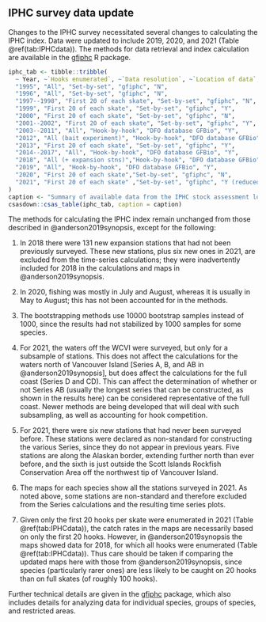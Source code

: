 ## IPHC survey data update

Changes to the IPHC survey necessitated several changes to calculating the IPHC
index. Data were updated to include 2019, 2020, and 2021 (Table
\@ref(tab:IPHCdata)). The methods for data retrieval and index calculation are
available in the [gfiphc](https://github.com/pbs-assess/gfiphc) R package.

```r
iphc_tab <- tibble::tribble(
  ~ Year, ~`Hooks enumerated`, ~`Data resolution`, ~`Location of data`, ~WCVI,
  "1995", "All", "Set-by-set", "gfiphc", "N",
  "1996", "All", "Set-by-set", "gfiphc", "N",
  "1997--1998", "First 20 of each skate", "Set-by-set", "gfiphc", "N",
  "1999", "First 20 of each skate", "Set-by-set", "gfiphc", "Y",
  "2000", "First 20 of each skate", "Set-by-set", "gfiphc", "N",
  "2001--2002", "First 20 of each skate", "Set-by-set", "gfiphc", "Y",
  "2003--2011", "All", "Hook-by-hook", "DFO database GFBio", "Y",
  "2012", "All (bait experiment)", "Hook-by-hook", "DFO database GFBio", "Y",
  "2013", "First 20 of each skate", "Set-by-set", "gfiphc", "Y",
  "2014--2017", "All", "Hook-by-hook", "DFO database GFBio", "Y",
  "2018", "All (+ expansion stns)","Hook-by-hook", "DFO database GFBio", "Y",
  "2019", "All", "Hook-by-hook", "DFO database GFBio", "Y",
  "2020", "First 20 of each skate","Set-by-set", "gfiphc", "N",
  "2021", "First 20 of each skate" ,"Set-by-set", "gfiphc", "Y (reduced)"
)
caption <- "Summary of available data from the IPHC stock assessment longline surveys, updating Table G.1 from Anderson et al. (2019). 'Data resolution' indicates at what level the data are available, and 'WCVI' indicates whether or not the survey included locations off the west coast of Vancouver Island. 'Location of data' indicates where the data reside."
csasdown::csas_table(iphc_tab, caption = caption)
```

The methods for calculating the IPHC index remain unchanged from those
described in @anderson2019synopsis, except for the following:

   <!-- TODO: check if include in new maps or not. Best not to as some may be outside of current  gfsynopsis plotting region. -->
   <!--iphc-2020-data.pdf and iphc-2021-data.pdf in
   gfiphc have details-->

1. In 2018 there were 131 new expansion stations that had not been previously
   surveyed. These new stations, plus six new ones in 2021, are excluded from
   the time-series calculations; they were inadvertently included
   for 2018 in the calculations and maps in @anderson2019synopsis.

2. In 2020, fishing was mostly in July and August, whereas it is usually in May
   to August; this has not been accounted for in the methods.

3. The bootstrapping methods use 10000 bootstrap samples instead of 1000, since
   the results had not stabilized by 1000 samples for some species.

4. For 2021, the waters off the WCVI were surveyed, but only for a subsample of
   stations. This does not affect the calculations for the waters north of
   Vancouver Island [Series A, B, and AB in @anderson2019synopsis], but does
   affect the calculations for the full coast (Series D and CD). This can
   affect the determination of whether or not Series AB (usually the
   longest series that can be constructed, as shown in the results here) can be
   considered representative of the full coast. Newer methods are being
   developed that will deal with such subsampling, as well as accounting for
   hook competition.

5. For 2021, there were six new stations that had never been surveyed before.
   These stations were declared as non-standard for constructing the various
   Series, since they do not appear in previous years. Five stations are along
   the Alaskan border, extending further north than ever before, and the sixth
   is just outside the Scott Islands Rockfish Conservation Area off the
   northwest tip of Vancouver Island.

6. The maps for each species show all the stations surveyed in 2021. As noted above,
   some stations are non-standard and therefore excluded from the Series calculations and
   the resulting time series plots.

7. Given only the first 20 hooks per skate were enumerated in 2021 (Table
   \@ref(tab:IPHCdata)), the catch rates in the maps are necessarily based on
   only the first 20 hooks. However, in @anderson2019synopsis the maps showed
   data for 2018, for which all hooks were enumerated (Table
   \@ref(tab:IPHCdata)). Thus care should be taken if comparing the updated maps
   here with those from @anderson2019synopsis, since species (particularly rarer
   ones) are less likely to be caught on 20 hooks than on full skates (of
   roughly 100 hooks).

   <!-- See iphc-2021-data.pdf for maps and further details.-->

Further technical details are given in the
[gfiphc](https://github.com/pbs-assess/gfiphc) package, which also includes
details for analyzing data for individual species, groups of species, and
restricted areas.
